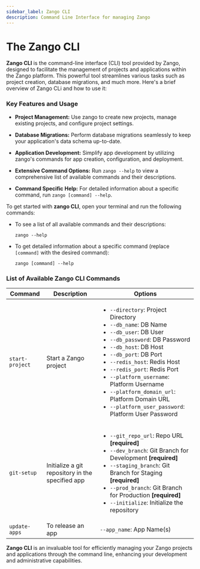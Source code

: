 ```yaml
---
sidebar_label: Zango CLI
description: Command Line Interface for managing Zango
---
```


# The Zango CLI

**Zango CLI** is the command-line interface (CLI) tool provided by Zango, designed to facilitate the management of projects and applications within the Zango platform. This powerful tool streamlines various tasks such as project creation, database migrations, and much more. Here's a brief overview of Zango CLi and how to use it:

### Key Features and Usage

- **Project Management:**
  Use zango to create new projects, manage existing projects, and configure project settings.

- **Database Migrations:**
  Perform database migrations seamlessly to keep your application's data schema up-to-date.

- **Application Development:**
  Simplify app development by utilizing zango's commands for app creation, configuration, and deployment.

- **Extensive Command Options:**
  Run `zango --help` to view a comprehensive list of available commands and their descriptions.

- **Command Specific Help:**
  For detailed information about a specific command, run `zango [command] --help`.

To get started with **zango CLI**, open your terminal and run the following commands:

- To see a list of all available commands and their descriptions:

  ```
  zango --help
  ```

- To get detailed information about a specific command (replace `[command]` with the desired command):
  ```
  zango [command] --help
  ```

### List of Available Zango CLI Commands

| Command         | Description                                    | Options                                                                                  |
|-----------------|------------------------------------------------|------------------------------------------------------------------------------------------|
| `start-project` | Start a Zango project                          | <ul><li>`--directory`: Project Directory</li><li>`--db_name`: DB Name</li><li>`--db_user`: DB User</li><li>`--db_password`: DB Password</li><li>`--db_host`: DB Host</li><li>`--db_port`: DB Port</li><li>`--redis_host`: Redis Host</li><li>`--redis_port`: Redis Port</li><li>`--platform_username`: Platform Username</li><li>`--platform_domain_url`: Platform Domain URL</li><li>`--platform_user_password`: Platform User Password</li></ul>|
| `git-setup`     |Initialize a git repository in the specified app| <ul><li>`--git_repo_url`: Repo URL <b>[required]</b></li><li>`--dev_branch`: Git Branch for Development <b>[required]</b></li><li>`--staging_branch`: Git Branch for Staging <b>[required]</b></li><li>`--prod_branch`: Git Branch for Production <b>[required]</b></li><li>`--initialize`: Initialize the repository</li></ul> |
| `update-apps`   | To release an app                              | `--app_name`: App Name(s)                                                                |


**Zango CLI** is an invaluable tool for efficiently managing your Zango projects and applications through the command line, enhancing your development and administrative capabilities.
